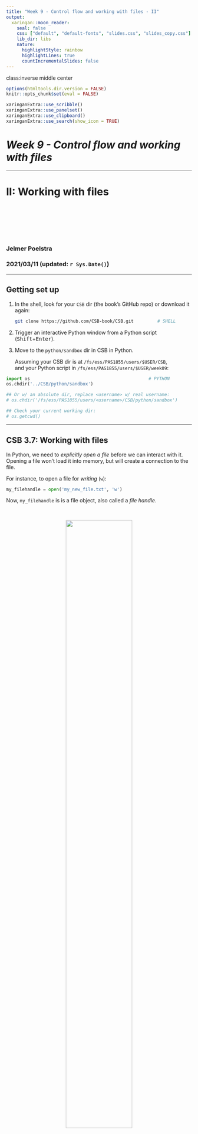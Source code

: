 ```yaml
---
title: "Week 9 - Control flow and working with files - II"
output:
  xaringan::moon_reader:
    seal: false
    css: ["default", "default-fonts", "slides.css", "slides_copy.css"]
    lib_dir: libs
    nature:
      highlightStyle: rainbow
      highlightLines: true
      countIncrementalSlides: false
---
```

class:inverse middle center

```r
options(htmltools.dir.version = FALSE)
knitr::opts_chunk$set(eval = FALSE)
```

```r
xaringanExtra::use_scribble()
xaringanExtra::use_panelset()
xaringanExtra::use_clipboard()
xaringanExtra::use_search(show_icon = TRUE)
```

# *Week 9 - Control flow and working with files*

----

# II: Working with files

<br> <br> <br> <br> <br>

### Jelmer Poelstra
### 2021/03/11 (updated: `r Sys.Date()`)

---

## Getting set up

1. In the shell, look for your `CSB` dir (the book's GitHub repo) or
   download it again:

   ```sh
   git clone https://github.com/CSB-book/CSB.git         # SHELL
   ```

2. Trigger an interactive Python window from a Python script
   (<kbd>Shift</kbd>+<kbd>Enter</kbd>).

3. Move to the `python/sandbox` dir in CSB in Python.

   Assuming your CSB dir is at `/fs/ess/PAS1855/users/$USER/CSB`,  
   and your Python script in `/fs/ess/PAS1855/users/$USER/week09`: 

  ```py
  import os                                             # PYTHON
  os.chdir('../CSB/python/sandbox')
  
  ## Or w/ an absolute dir, replace <username> w/ real username:
  # os.chdir('/fs/ess/PAS1855/users/<username>/CSB/python/sandbox')
  
  ## Check your current working dir:
  # os.getcwd()
  ```

---

## CSB 3.7: Working with files

In Python, we need to *explicitly open a file* before we can interact with it.
Opening a file won't load it into memory, but will create a connection to the file.

For instance, to open a file for *writing* (`w`):

```python
my_filehandle = open('my_new_file.txt', 'w')
```

Now, `my_filehandle` is is a file object, also called a *file handle*.

<br>

<figure>
<p align="center">
<img src=img/file_handle_output-3.png width="65%">
<figcaption>From O’Neil 2017 - A Primer for Computational Biology</figcaption>
</p>
</figure>

---

## Most commonly used file modes

.center[
| Shorthand | File mode
|-----------|----------
| `r`       | Read
| `w`       | Write
| `a`       | Append
| `r+`      | Read + write
]

<br>

```python
open('my_new_file.txt', 'w')
open('some_data.txt', 'r')
```


---

## Writing to a file

To actually write to a file, we can use the `write()` method to write a string
to the file, or `writelines()` to write a list to the file.

- However, in either case, we need to insert the newlines ourselves with `\n`:  

  ```python
  s = 'My file contents'
  my_filehandle.write(s + "\n")
  
  my_filehandle.writelines(["A\n", "B\n", "C\n"])
  ```

--

- When we are done with the file, **we need to close it**:

  ```python
  my_filehandle.close()
  ```

<br>

.content-box-info[
To write a list to file one line at a time, use `join()`:
```py
f.write("\n".join(mylist))
```
]

---

## A more convenient way: `with open()`

- If we use the `with open()` construct,
  we don't have to manually close the file &ndash;
  instead, the file connection is open as long as our code is *indented*:
  
  ```python
  with open("my_new_file.txt", "r") as my_filehandle:    
    
        for my_line in my_filehandle:  # Loop over lines
            print(my_line)             # Print line back
  
  #> My file contents
  #>
  #> A
  #>
  #> B
  #>
  #> C
  ```

- The above example also shows that **if we loop over the file handle,
  we automatically process one line at a time.**
  
- Here, we simply printed the contents of the file to screen,
  but notice how we ended up with *double-spacing*.

---

## More newlines

- To see what's going on with the double-spacing,
  let's read a single line using `readline()` and store the result in a variable:
  
  ```python
  with open('my_new_file.txt', 'r') as my_filehandle:
        line1 = my_filehandle.readline()
  
  line1
  #> 'My file contents\n'
  print(line1)
  #> My file contents
  #>
  ```

--

- As it turns out, reading methods also return the newline characters `\n`.

- `print()` parses the newline character and because it by default always inserts
  a newline anyway, we end up with double-spacing.

- For single-space `print()`ing, or when processing a line,
  we can use `strip()` to remove newlines characters (and other whitespace):
  
  ```py
  line1 = my_filehandle.readline().strip()
  ```

---

## Progressively reading a file

- When reading a single line at a time using `readline()`,  
  **reading is done progressively**, so if we call `readline()` twice,
  we will read the first and *then* the second line:
  
  ```python
  with open('../data/Singh2015_data.csv', 'r') as input_file:
      
        line1 = input_file.readline().strip()
        line2 = input_file.readline().strip()
        print(line1)
        print(line2)
  
  #> Line,InfectionStatus,RecombinantFraction
  #> 21,I,0.1826923077
  ```

--

- Or to skip a line, for instance a header, we can use `next()`:

  ```python
  input_file.next()
  ```
  
---

## Summary of basic options to read from a file

- Note that with all approaches,
  line breaks are present in the resulting strings as `\n`.  

| Approach                   | Result           |
|----------------------------|------------------|
| **`for <line> in <fhandle>:`** | Loop over lines one at a time.
| **`readline()`** | Return current line as a string.
| **`readlines()`** | Return a list of strings, one item per line.
| **`read()`** | Return entire file content as a single string.

---

## Character-delimited (tabular) files

We start by reading the first few lines of a CSV (comma-separated values)
file:

```python
with open("../data/Dalziel2016_data.csv") as dalziel_file:
    
    for i, line in enumerate(dalziel_file):
        
        print(line.strip())
        
        if i > 2:
            break

#> biweek,year,loc,cases,pop
#> 1,1906,BALTIMORE,NA,526822.1365
#> 2,1906,BALTIMORE,NA,526995.246
#> 3,1906,BALTIMORE,NA,527170.1981
```

- We didn't specify an option to `open()`, so it defaults to *read* mode.

- With `enumerate()`, we can track line numbers along with line contents.

- We break out of the loop, i.e. we stop it from running,
  after we've printed the line with a line index `i` of 3 &ndash;
  the effect is that we only print the first four lines.

---

## Using the `csv` module

While we could manually split rows by commas,
a "module" that can do this for us is `csv`,
which we load using an `import` statement (more next week): 

```python
import csv

with open("../data/Dalziel2016_data.csv") as dalziel_file:
    
    # We use the function "reader" from the csv module;
    # Note the csv.reader = <module>.<function> syntax
    reader = csv.reader(dalziel_file)
    
    for i, row in enumerate(reader):
        print(row)
        if i > 2:
            break

#> ['biweek', 'year', 'loc', 'cases', 'pop']
#> ['1', '1906', 'BALTIMORE', 'NA', '526822.1365']
#> ['2', '1906', 'BALTIMORE', 'NA', '526995.246']
#> ['3', '1906', 'BALTIMORE', 'NA', '527170.1981']
```

The output is a list for every row, with one item per field.

---

## Using the `csv` module (cont.)

The `csv.DictReader()` function will return a *dictionary* for every row,
containing the *column names as the keys* and the cell values as the values:

```python
with open("../data/Dalziel2016_data.csv") as dalziel_file:
    
    reader = csv.DictReader(dalziel_file)
    
    for i, row in enumerate(reader):
        print(dict(row))
        
        if i > 2:
            break
    
#> {'biweek': '1', 'year': '1906', 'loc': 'BALTIMORE', 'cases': 'NA', 'pop': '526822.1365'}
#> {'biweek': '2', 'year': '1906', 'loc': 'BALTIMORE', 'cases': 'NA', 'pop': '526995.246'}
#> {'biweek': '3', 'year': '1906', 'loc': 'BALTIMORE', 'cases': 'NA', 'pop': '527170.1981'}
#> {'biweek': '4', 'year': '1906', 'loc': 'BALTIMORE', 'cases': 'NA', 'pop': '527347.0136'}
```

---

## Using the `csv` module (cont.)

Now, we can easily select rows based on their values in a specific column.

For instance, to take only rows from Washington &ndash;
i.e. where the column `loc` has the value "Washington":

```sh
with open("../data/Dalziel2016_data.csv") as infile:
    
    reader = csv.DictReader(infile)

    for row in reader:
        if row['loc'] == "WASHINGTON":
            print(row)
            
#> {'biweek': '14', 'year': '1940', 'loc': 'WASHINGTON', 'cases': '3', 'pop': '672643.7152'}
#> {'biweek': '15', 'year': '1940', 'loc': 'WASHINGTON', 'cases': '3', 'pop': '673370.2202'}
#> {'biweek': '16', 'year': '1940', 'loc': 'WASHINGTON', 'cases': '3', 'pop': '674095.5105'}         
#> ...
```

---

## Using the `csv` module (cont.)

Next, let's write the rows for Washington to a new, tab-delimited file:

```python
with open("../data/Dalziel2016_data.csv") as infile:
    
    reader = csv.DictReader(infile)
    
    with open('Dalziel_Washington.csv', "w") as outfile:
        
        writer = csv.DictWriter(outfile,
                                fieldnames = reader.fieldnames,
                                delimiter = '\t')
        
        writer.writeheader()   # Write the header row

        for row in reader:
            if row['loc'] == "WASHINGTON":
                writer.writerow(row)
```

- We can specify the delimiter to be a tab `\t` (default is a comma).

- `writeheader()` and `writerow()` will write data from the file *as is*.

---

## <i class="fa fa-user-edit"></i> Intermezzo 3.4

Write code that prints (using the `print()` function) the values in the columns
`loc` and `pop` for all rows in the file `Dalziel2016_data.csv`.

<!-- `r icon::fa("user-edit")` -->

---

## <i class="fa fa-user-edit"></i> Intermezzo 3.4: solutions

```py
import csv

with open ("../data/Dalziel2016_data.csv") as fhandle:
  
    reader = csv.DictReader(fhandle)
  
    for row in reader:
        print(row["loc"], row["pop"])
```

--

<br>

.content-box-info[
Or to write this to a file:

```py
with open("../data/Dalziel2016_data.csv") as infile:

    reader = csv.DictReader(infile)

    with open('Dalziel_loc-pop.csv', "w") as outfile:

        for row in reader:
            outfile.write(str(row['loc'] + ',' + row['pop'] + '\n'))
```
]

---
class: center middle inverse

# Questions?

-----

<br> <br> <br> <br>


---
background-color: #f2f5eb

## Reading and writing

- As another toy example, we can write the lines that we read from one file
  to another file:

  ```python
  with open('../data/Singh2015_data.csv', 'r') as input_file:
      
      with open('Singh_copy.csv', 'w') as output_file:
        
        for line in input_file:
            output_file.write(line)
  ```

- Now, we don't need to think about the `\n` characters:
  recall that reading methods *include* them,
  while writing methods "*need*" them.
  
<br>

----
  
- When reading a file line-by-line, to go back to a specific line
  in this case the 1st line, we can use:

  ```python
  input_file.seek(0)
  ```
